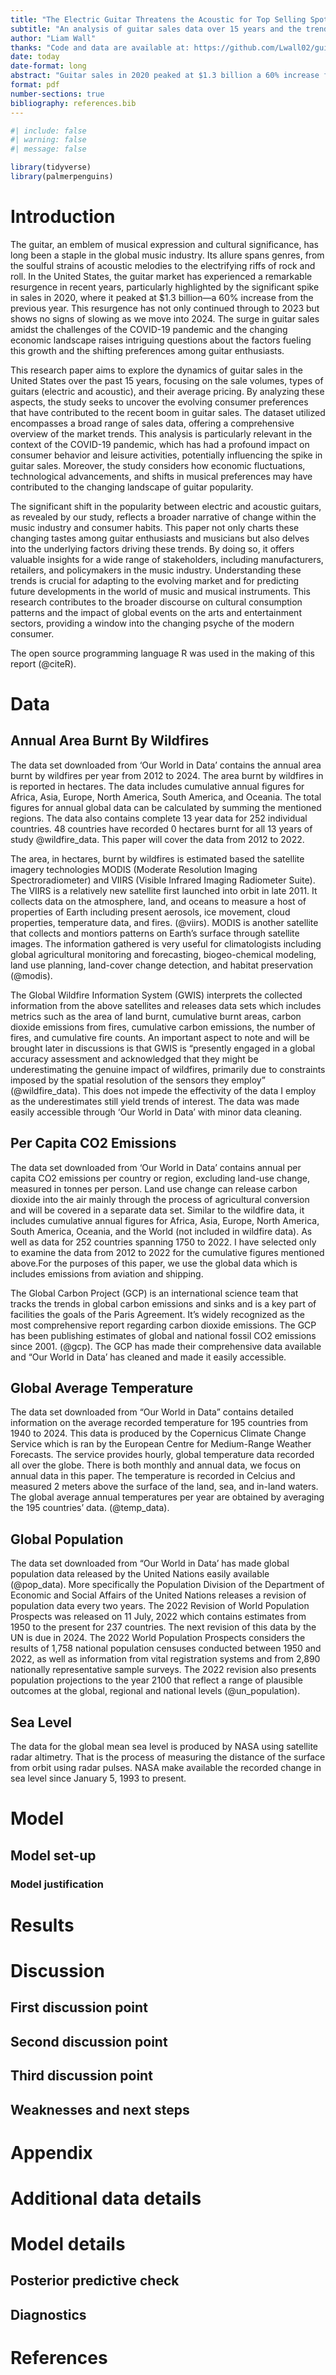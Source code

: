 ```yaml
---
title: "The Electric Guitar Threatens the Acoustic for Top Selling Spot"
subtitle: "An analysis of guitar sales data over 15 years and the trends between electric and acoustic."
author: "Liam Wall"
thanks: "Code and data are available at: https://github.com/Lwall02/guitars."
date: today
date-format: long
abstract: "Guitar sales in 2020 peaked at $1.3 billion a 60% increase from 2019 and the trend has continued to 2023 and has no signs of slowing in 2024. This paper delves into the sales of guitar sales in the United States over the past 15 years, employing a data on guitar sales by volumes, type of guitars, and their avergae price to understand the evolving preferences among consumers. The study of this data reveals  a significant shift in the popularity between electric and acoustic guitars, reflecting changing trends due to COVID-19 and economic, technological, and music preference changes. The findings not only chart the changing tastes of guitar enthusiasts and musicians but also hint at underlying factors driving these trends, offering valuable insights for manufacturers, retailers, and policymakers in the music industry."
format: pdf
number-sections: true
bibliography: references.bib
---
```


```r
#| include: false
#| warning: false
#| message: false

library(tidyverse)
library(palmerpenguins)
```


# Introduction

The guitar, an emblem of musical expression and cultural significance, has long been a staple in the global music industry. Its allure spans genres, from the soulful strains of acoustic melodies to the electrifying riffs of rock and roll. In the United States, the guitar market has experienced a remarkable resurgence in recent years, particularly highlighted by the significant spike in sales in 2020, where it peaked at $1.3 billion—a 60% increase from the previous year. This resurgence has not only continued through to 2023 but shows no signs of slowing as we move into 2024. The surge in guitar sales amidst the challenges of the COVID-19 pandemic and the changing economic landscape raises intriguing questions about the factors fueling this growth and the shifting preferences among guitar enthusiasts.

This research paper aims to explore the dynamics of guitar sales in the United States over the past 15 years, focusing on the sale volumes, types of guitars (electric and acoustic), and their average pricing. By analyzing these aspects, the study seeks to uncover the evolving consumer preferences that have contributed to the recent boom in guitar sales. The dataset utilized encompasses a broad range of sales data, offering a comprehensive overview of the market trends. This analysis is particularly relevant in the context of the COVID-19 pandemic, which has had a profound impact on consumer behavior and leisure activities, potentially influencing the spike in guitar sales. Moreover, the study considers how economic fluctuations, technological advancements, and shifts in musical preferences may have contributed to the changing landscape of guitar popularity.

The significant shift in the popularity between electric and acoustic guitars, as revealed by our study, reflects a broader narrative of change within the music industry and consumer habits. This paper not only charts these changing tastes among guitar enthusiasts and musicians but also delves into the underlying factors driving these trends. By doing so, it offers valuable insights for a wide range of stakeholders, including manufacturers, retailers, and policymakers in the music industry. Understanding these trends is crucial for adapting to the evolving market and for predicting future developments in the world of music and musical instruments. This research contributes to the broader discourse on cultural consumption patterns and the impact of global events on the arts and entertainment sectors, providing a window into the changing psyche of the modern consumer.

The open source programming language R was used in the making of this report (@citeR).

# Data {#sec-data}
## Annual Area Burnt By Wildfires
The data set downloaded from 'Our World in Data' contains the annual area burnt by wildfires per year from 2012 to 2024. The area burnt by wildfires in is reported in hectares. The data includes cumulative annual figures for Africa, Asia, Europe, North America, South America, and Oceania. The total figures for annual global data can be calculated by summing the mentioned regions. The data also contains complete 13 year data for 252 individual countries. 48 countries have recorded 0 hectares burnt for all 13 years of study @wildfire_data. This paper will cover the data from 2012 to 2022.

The area, in hectares, burnt by wildfires is estimated based the satellite imagery technologies MODIS (Moderate Resolution Imaging Spectroradiometer) and VIIRS (Visible Infrared Imaging Radiometer Suite). The VIIRS is a relatively new satellite first launched into orbit in late 2011. It collects data on the atmosphere, land, and oceans to measure a host of properties of Earth including present aerosols, ice movement, cloud properties, temperature data, and fires.  (@viirs). MODIS is another satellite that collects and montiors patterns on Earth's surface through satellite images. The information gathered is very useful for climatologists including global agricultural monitoring and forecasting, biogeo-chemical modeling, land use planning, land-cover change detection, and habitat preservation (@modis). 

The Global Wildfire Information System (GWIS) interprets the collected information from the above satellites and releases data sets which includes metrics such as the area of land burnt, cumulative burnt areas, carbon dioxide emissions from fires, cumulative carbon emissions, the number of fires, and cumulative fire counts. An important aspect to note and will be brought later in discussions is that GWIS is "presently engaged in a global accuracy assessment and acknowledged that they might be underestimating the genuine impact of wildfires, primarily due to constraints imposed by the spatial resolution of the sensors they employ" (@wildfire_data). This does not impede the effectivity of the data I employ as the underestimates still yield trends of interest. The data was made easily accessible through 'Our World in Data' with minor data cleaning. 

## Per Capita CO2 Emissions 
The data set downloaded from 'Our World in Data' contains annual per capita CO2 emissions per country or region, excluding land-use change, measured in tonnes per person. Land use change can release carbon dioxide into the air mainly through the process of agricultural conversion and will be covered in a separate data set. Similar to the wildfire data, it includes cumulative annual figures for Africa, Asia, Europe, North America, South America, Oceania, and the World (not included in wildfire data). As well as data for 252 countries spanning 1750 to 2022. I have selected only to examine the data from 2012 to 2022 for the cumulative figures mentioned above.For the purposes of this paper, we use the global data which is includes emissions from aviation and shipping. 

The Global Carbon Project (GCP) is an international science team that tracks the trends in global carbon emissions and sinks and is a key part of facilities the goals of the Paris Agreement. It's widely recognized as the most comprehensive report regarding carbon dioxide emissions. The GCP has been publishing estimates of global and national fossil CO2 emissions since 2001. (@gcp). The GCP has made their comprehensive data available and "Our World in Data' has cleaned and made it easily accessible. 

## Global Average Temperature 
The data set downloaded from "Our World in Data" contains detailed information on the average recorded temperature for 195 countries from 1940 to 2024. This data is produced by the Copernicus Climate Change Service which is ran by the European Centre for Medium-Range Weather Forecasts. The service provides hourly, global temperature data recorded all over the globe. There is both monthly and annual data, we focus on annual data in this paper. The temperature is recorded in Celcius and measured 2 meters above the surface of the land, sea, and in-land waters. The global average annual temperatures per year are obtained by averaging the 195 countries' data. (@temp_data).

## Global Population 
The data set downloaded from "Our World in Data' has made global population data released by the United Nations easily available (@pop_data). More specifically the Population Division of the Department of Economic and Social Affairs of the United Nations releases a revision of population data every two years. The 2022 Revision of World Population Prospects was released on 11 July, 2022 which contains estimates from 1950 to the present for 237 countries. The next revision of this data by the UN is due in 2024. The 2022 World Population Prospects considers the results of 1,758 national population censuses conducted between 1950 and 2022, as well as information from vital registration systems and from 2,890 nationally representative sample surveys. The 2022 revision also presents population projections to the year 2100 that reflect a range of plausible outcomes at the global, regional and national levels (@un_population).

## Sea Level
The data for the global mean sea level is produced by NASA using satellite radar altimetry. That is the process of measuring the distance of the surface from orbit using radar pulses. NASA make available the recorded change in sea level since January 5, 1993 to present. 




# Model

## Model set-up

### Model justification

# Results

# Discussion

## First discussion point {#sec-first-point}

## Second discussion point

## Third discussion point

## Weaknesses and next steps


\newpage

\appendix

# Appendix {-}

# Additional data details

# Model details {#sec-model-details}

## Posterior predictive check

## Diagnostics

\newpage


# References


